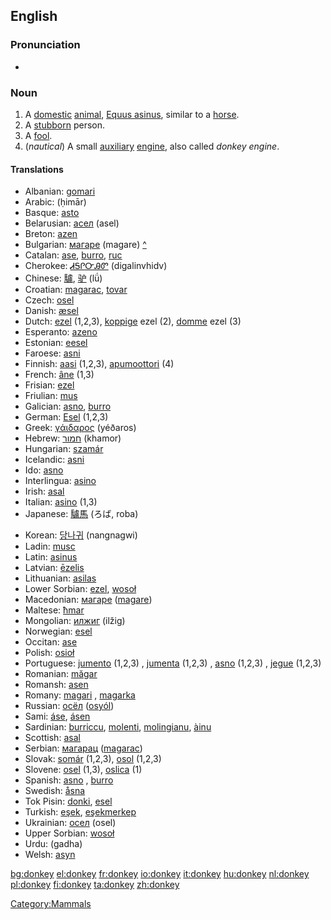 ==English==
{{wikipedia}}
===Pronunciation===
*{{SAMPA|/'dQNkI/}}

===Noun===
{{en-noun|donkey|donkeys}}

#[[Category:Mammals]] A [[domestic]] [[animal]], [[Equus asinus]], similar to a [[horse]].
# A [[stubborn]] person.
# A [[fool]].
# (''nautical'') A small [[auxiliary]] [[engine]], also called ''donkey engine''.

==== Translations ====
{{top}}
*Albanian: [[gomari]]
*Arabic: {{ARchar|[[حمار]]}} (ḥimār)
*Basque: [[asto]]
*Belarusian: [[асел]] (asel) {{m}}
*Breton: [[azen]]
*Bulgarian: [[магаре]] (magare) {{n}} [[:bg:магаре|^]]
*Catalan: [[ase]], [[burro]], [[ruc]]
*Cherokee: [[ᏗᎦᎵᏅᎯᏛ]] (digalinvhidv)
*Chinese: [[驢]], [[驴]] (lǘ)
*Croatian: [[magarac]], [[tovar]]
*Czech: [[osel]] {{m}}
*Danish: [[æsel]]
*Dutch: [[ezel]] {{m}} (1,2,3), [[koppige]] ezel {{m}} (2), [[domme]] ezel {{m}} (3)
*Esperanto: [[azeno]]
*Estonian: [[eesel]]
*Faroese: [[asni]]
*Finnish: [[aasi]] (1,2,3), [[apumoottori]] (4)
*French: [[âne]] {{m}} (1,3)
*Frisian: [[ezel]]
*Friulian: [[mus]]
*Galician: [[asno]], [[burro]]
*German: [[Esel]] {{m}} (1,2,3)
*Greek: [[γάιδαρος]] (yéðaros)
*Hebrew: [[חמור]] (khamor) {{m}}
*Hungarian: [[szamár]]
*Icelandic: [[asni]]
*Ido: [[asno]]
*Interlingua: [[asino]]
*Irish: [[asal]]
*Italian: [[asino]] {{m}} (1,3)
*Japanese: [[驢馬]] (ろば, roba)
{{mid}}
*Korean: [[당나귀]] (nangnagwi)
*Ladin: [[musc]]
*Latin: [[asinus]] {{m}}
*Latvian: [[ēzelis]]
*Lithuanian: [[asilas]]
*Lower Sorbian: [[ezel]], [[wosoł]]
*Macedonian: [[магаре]] ([[magare]])
*Maltese: [[ħmar]]
*Mongolian: [[илжиг]] (ilžig)
*Norwegian: [[esel]] {{n}}
*Occitan: [[ase]]
*Polish: [[osioł]]
*Portuguese: [[jumento]] (1,2,3) {{m}}, [[jumenta]] (1,2,3) {{f}}, [[asno]] (1,2,3) {{m}}, [[jegue]] (1,2,3) {{m}}
*Romanian: [[măgar]]
*Romansh: [[asen]]
*Romany: [[magari]] {{m}}, [[magarka]] {{f}}
*Russian: [[осёл]] ([[osyól]]) {{m}}
*Sami: [[áse]], [[ásen]]
*Sardinian: [[burriccu]], [[molenti]], [[molingianu]], [[àinu]]
*Scottish: [[asal]]
*Serbian: [[магарац]] ([[magarac]]) {{m}}
*Slovak: [[somár]] {{m}} (1,2,3), [[osol]] {{m}} (1,2,3)
*Slovene: [[osel]] {{m}} (1,3), [[oslica]] {{f}} (1)
*Spanish: [[asno]] {{m}}, [[burro]] {{m}}
*Swedish: [[åsna]]
*Tok Pisin: [[donki]], [[esel]]
*Turkish: [[eşek]], [[eşekmerkep]]
*Ukrainian: [[осел]] (osel)
*Upper Sorbian: [[wosoł]]
*Urdu: {{URchar|[[گدها]]}} (gadha)
*Welsh: [[asyn]]
{{bottom}}

[[bg:donkey]]
[[el:donkey]]
[[fr:donkey]]
[[io:donkey]]
[[it:donkey]]
[[hu:donkey]]
[[nl:donkey]]
[[pl:donkey]]
[[fi:donkey]]
[[ta:donkey]]
[[zh:donkey]]